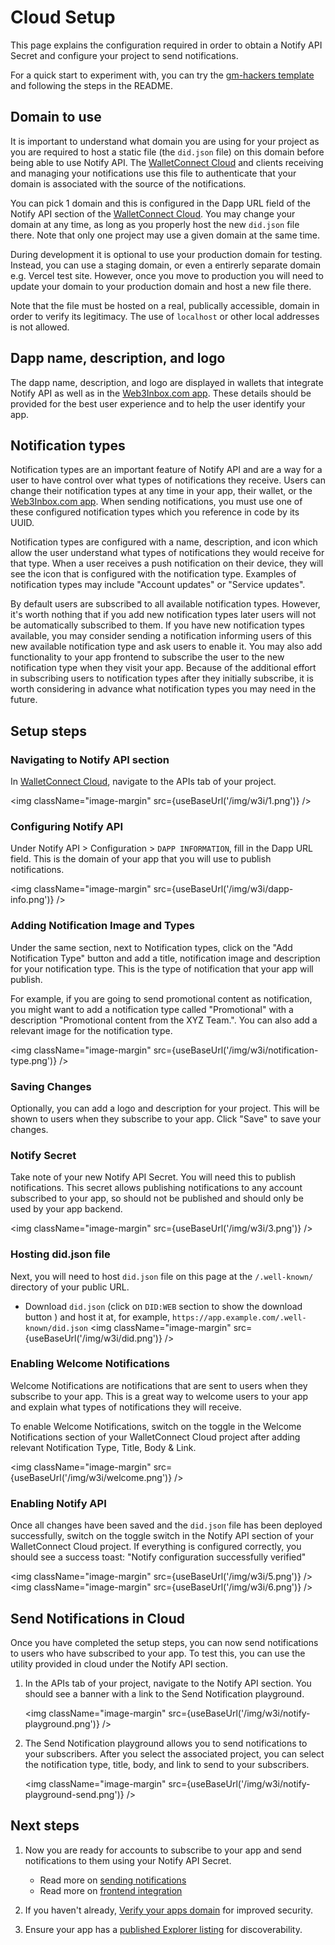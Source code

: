 
# Cloud Setup

This page explains the configuration required in order to obtain a Notify API Secret and configure your project to send notifications.

For a quick start to experiment with, you can try the [gm-hackers template](https://github.com/WalletConnect/gm-hackers) and following the steps in the README.

<CloudBanner />

## Domain to use

It is important to understand what domain you are using for your project as you are required to host a static file (the `did.json` file) on this domain before being able to use Notify API. The [WalletConnect Cloud](https://cloud.walletconnect.com) and clients receiving and managing your notifications use this file to authenticate that your domain is associated with the source of the notifications.

You can pick 1 domain and this is configured in the Dapp URL field of the Notify API section of the [WalletConnect Cloud](https://cloud.walletconnect.com). You may change your domain at any time, as long as you properly host the new `did.json` file there. Note that only one project may use a given domain at the same time.

During development it is optional to use your production domain for testing. Instead, you can use a staging domain, or even a entirerly separate domain e.g. Vercel test site. However, once you move to production you will need to update your domain to your production domain and host a new file there.

Note that the file must be hosted on a real, publically accessible, domain in order to verify its legitimacy. The use of `localhost` or other local addresses is not allowed.

## Dapp name, description, and logo

The dapp name, description, and logo are displayed in wallets that integrate Notify API as well as in the [Web3Inbox.com app](https://app.web3inbox.com?_vercel_share=EkWCdc3K4KykuhNepPnW52LcuwPj6md4). These details should be provided for the best user experience and to help the user identify your app.

## Notification types

Notification types are an important feature of Notify API and are a way for a user to have control over what types of notifications they receive. Users can change their notification types at any time in your app, their wallet, or the [Web3Inbox.com app](https://app.web3inbox.com?_vercel_share=EkWCdc3K4KykuhNepPnW52LcuwPj6md4). When sending notifications, you must use one of these configured notification types which you reference in code by its UUID.

Notification types are configured with a name, description, and icon which allow the user understand what types of notifications they would receive for that type. When a user receives a push notification on their device, they will see the icon that is configured with the notification type. Examples of notification types may include "Account updates" or "Service updates".

By default users are subscribed to all available notification types. However, it's worth nothing that if you add new notification types later users will not be automatically subscribed to them. If you have new notification types available, you may consider sending a notification informing users of this new available notification type and ask users to enable it. You may also add functionality to your app frontend to subscribe the user to the new notification type when they visit your app. Because of the additional effort in subscribing users to notification types after they initially subscribe, it is worth considering in advance what notification types you may need in the future.

## Setup steps

### Navigating to Notify API section

In [WalletConnect Cloud](https://cloud.walletconnect.com), navigate to the APIs tab of your project.

<img className="image-margin" src={useBaseUrl('/img/w3i/1.png')} />

### Configuring Notify API

Under Notify API > Configuration > `DAPP INFORMATION`, fill in the Dapp URL field. This is the domain of your app that you will use to publish notifications.

<img className="image-margin" src={useBaseUrl('/img/w3i/dapp-info.png')} />

### Adding Notification Image and Types

Under the same section, next to Notification types, click on the "Add Notification Type" button and add a title, notification image and description for your notification type. This is the type of notification that your app will publish.

For example, if you are going to send promotional content as notification, you might want to add a notification type called "Promotional" with a description "Promotional content from the XYZ Team.".
You can also add a relevant image for the notification type.

<img className="image-margin" src={useBaseUrl('/img/w3i/notification-type.png')} />

### Saving Changes

Optionally, you can add a logo and description for your project. This will be shown to users when they subscribe to your app. Click "Save" to save your changes.

### Notify Secret

Take note of your new Notify API Secret. You will need this to publish notifications. This secret
allows publishing notifications to any account subscribed to your app, so should not be published
and should only be used by your app backend.

<img className="image-margin" src={useBaseUrl('/img/w3i/3.png')} />

### Hosting did.json file

Next, you will need to host `did.json` file on this page at the `/.well-known/` directory of your public URL.

- Download `did.json` (click on `DID:WEB` section to show the download button ) and host it at, for example, `https://app.example.com/.well-known/did.json`
  <img className="image-margin" src={useBaseUrl('/img/w3i/did.png')} />

### Enabling Welcome Notifications

Welcome Notifications are notifications that are sent to users when they subscribe to your app. This is a great way to welcome users to your app and explain what types of notifications they will receive.

To enable Welcome Notifications, switch on the toggle in the Welcome Notifications section of your WalletConnect Cloud project after adding relevant Notification Type, Title, Body & Link.

<img className="image-margin" src={useBaseUrl('/img/w3i/welcome.png')} />

### Enabling Notify API

Once all changes have been saved and the `did.json` file has been deployed successfully, switch on the toggle switch in the Notify API section of your WalletConnect Cloud project. If everything is configured correctly, you should see a success toast: "Notify configuration successfully verified"

<img className="image-margin" src={useBaseUrl('/img/w3i/5.png')} />
<img className="image-margin" src={useBaseUrl('/img/w3i/6.png')} />

## Send Notifications in Cloud

Once you have completed the setup steps, you can now send notifications to users who have subscribed to your app.
To test this, you can use the utility provided in cloud under the Notify API section.

1. In the APIs tab of your project, navigate to the Notify API section. You should see a banner with a link to the Send Notification playground.

   <img className="image-margin" src={useBaseUrl('/img/w3i/notify-playground.png')} />

1. The Send Notification playground allows you to send notifications to your subscribers. After you select the associated project, you can select the notification type, title, body, and link to send to your subscribers.

   <img className="image-margin" src={useBaseUrl('/img/w3i/notify-playground-send.png')} />

## Next steps

1. Now you are ready for accounts to subscribe to your app and send notifications to them using your Notify API Secret.

   - Read more on [sending notifications](./sending-notifications)
   - Read more on [frontend integration](./frontend-integration/usage)

1. If you haven't already, [Verify your apps domain](../cloud/verify) for improved security.

1. Ensure your app has a [published Explorer listing](../cloud/explorer) for discoverability.
